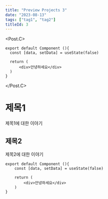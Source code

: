```yaml
---
title: "Preview Projects 3"
date: "2023-08-13"
tags: ["tag1", "tag2"]
titleId: 3
---
```


<Post>
  <Post.H1 text="제목1">
    <Post.H2 text="부제목1">
      <Post.H3 text="부부제목1">
        <Post.P
          text="dasdadasdasdsadsadadadasdasdasdasdasdasdasdadadsadsadsadsadasdasdasdasdasdasdsadasdadasdadadasdasdasdadasdadasdasdsadsadadadasdasdasdasdasdasdasdadadsadsadsadsadasdasdasdasdasdasdsadasdadasdadadasdasdasdadasdadasdasdsadsadadadasdasdasdasdasdasdasdadadsadsadsadsadasdasdasdasdasdasdsadasdadasdadadasdasdasda"
          color="red"
        />
      </Post.H3>
    </Post.H2>
  </Post.H1>
  <Post.H1 text="제목2">
    <Post.H2 text="부제목2">
      <Post.P
        text="dasdadasdasdsadsadadadasdasdasdasdasdasdasdadadsadsadsadsadasdasdasdasdasdasdsadasdadasdadadasdasdasdadasdadasdasdsadsadadadasdasdasdasdasdasdasdadadsadsadsadsadasdasdasdasdasdasdsadasdadasdadadasdasdasdadasdadasdasdsadsadadadasdasdasdasdasdasdasdadadsadsadsadsadasdasdasdasdasdasdsadasdadasdadadasdasdasda"
        color="blue"
      />
    </Post.H2>
  </Post.H1>
  <Post.H1 text="제목3">
    <Post.H2 text="부제목2">
      <Post.P text="dasdadasdasdsadsadadadasdasdasdasdasdasdasdadadsadsadsadsadasdasdasdasdasdasdsadasdadasdadadasdasdasdadasdadasdasdsadsadadadasdasdasdasdasdasdasdadadsadsadsadsadasdasdasdasdasdasdsadasdadasdadadasdasdasdadasdadasdasdsadsadadadasdasdasdasdasdasdasdadadsadsadsadsadasdasdasdasdasdasdsadasdadasdadadasdasdasda" />
      <Post.Y yId="4Dwit6McvY4" />
      <Post.I
        imgSrc="/images/na-jasin.png"
        imgDesc="나 자신 서비스입니다.나 자신 서비스입니다.나 자신 서비스입니다.나 자신 서비스입니다.나 자신 서비스입니다.나 자신 서비스입니다.나 자신 서비스입니다.나 자신 서비스입니다."
      />
    </Post.H2>
  </Post.H1>

  <Post.C>

```tsx
export default Component (){
  const [data, setData] = useState(false)

  return (
      <div>안녕하세요</div>
  )
}
```

  </Post.C>
</Post>

# 제목1

제목1에 대한 이야기

## 제목2

제목2에 대한 이야기

```tsx
export default Component (){
    const [data, setData] = useState(false)

    return (
        <div>안녕하세요</div>
    )
}
```
